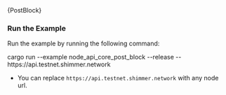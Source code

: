 
<CodeBlock className="language-rust">
    {PostBlock}
</CodeBlock>

### Run the Example

Run the example by running the following command:

<CodeBlock className="language-bash">
    cargo run --example node_api_core_post_block --release -- https://api.testnet.shimmer.network
</CodeBlock>

* You can replace `https://api.testnet.shimmer.network` with any node url.
